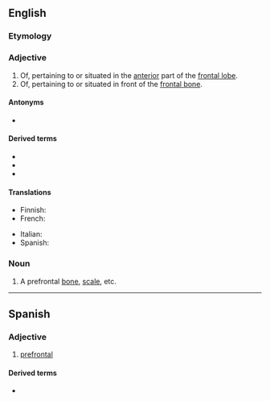 {{also|préfrontal}}
==English==

===Etymology===
{{prefix|en|pre|frontal}}

===Adjective===
{{en-adj}}

# Of, pertaining to or situated in the [[anterior]] part of the [[frontal lobe]].
# Of, pertaining to or situated in front of the [[frontal bone]].

====Antonyms====
* {{l|en|postfrontal}}

====Derived terms====
* {{l|en|prefrontal cortex}}
* {{l|en|prefrontal lobotomy}}
* {{l|en|prefrontally}}

====Translations====
{{trans-top|of, pertaining to or situated in the anterior part of the frontal lobe}}
* Finnish: {{t|fi|prefrontaalinen}}
* French: {{t+|fr|préfrontal}}
{{trans-mid}}
* Italian: {{t|it|prefrontale}}
* Spanish: {{t+|es|prefrontal}}
{{trans-bottom}}

===Noun===
{{en-noun}}

# A prefrontal [[bone]], [[scale]], etc.

----

==Spanish==

===Adjective===
{{es-adj}}

# [[#English|prefrontal]]

====Derived terms====
* {{l|es|corteza prefrontal}}